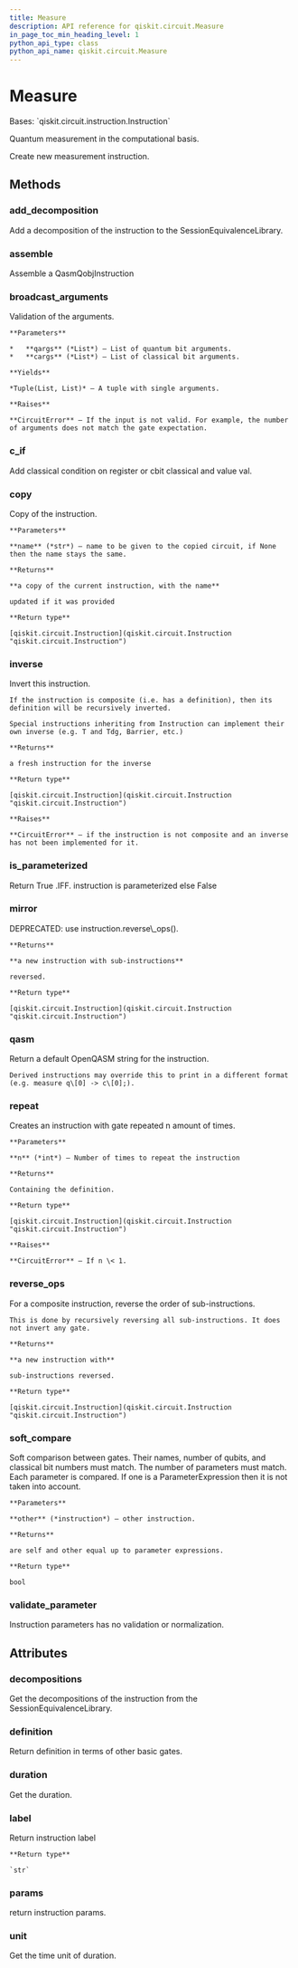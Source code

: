 ```yaml
---
title: Measure
description: API reference for qiskit.circuit.Measure
in_page_toc_min_heading_level: 1
python_api_type: class
python_api_name: qiskit.circuit.Measure
---
```


# Measure

<Class id="qiskit.circuit.Measure" github="https://github.com/qiskit/qiskit/tree/stable/0.18/qiskit/circuit/measure.py" signature="Measure">
  Bases: `qiskit.circuit.instruction.Instruction`

  Quantum measurement in the computational basis.

  Create new measurement instruction.

  ## Methods

  ### add\_decomposition

  <Function id="qiskit.circuit.Measure.add_decomposition" name="add_decomposition" signature="Measure.add_decomposition(decomposition)">
    Add a decomposition of the instruction to the SessionEquivalenceLibrary.
  </Function>

  ### assemble

  <Function id="qiskit.circuit.Measure.assemble" name="assemble" signature="Measure.assemble()">
    Assemble a QasmQobjInstruction
  </Function>

  ### broadcast\_arguments

  <Function id="qiskit.circuit.Measure.broadcast_arguments" name="broadcast_arguments" signature="Measure.broadcast_arguments(qargs, cargs)">
    Validation of the arguments.

    **Parameters**

    *   **qargs** (*List*) – List of quantum bit arguments.
    *   **cargs** (*List*) – List of classical bit arguments.

    **Yields**

    *Tuple(List, List)* – A tuple with single arguments.

    **Raises**

    **CircuitError** – If the input is not valid. For example, the number of arguments does not match the gate expectation.
  </Function>

  ### c\_if

  <Function id="qiskit.circuit.Measure.c_if" name="c_if" signature="Measure.c_if(classical, val)">
    Add classical condition on register or cbit classical and value val.
  </Function>

  ### copy

  <Function id="qiskit.circuit.Measure.copy" name="copy" signature="Measure.copy(name=None)">
    Copy of the instruction.

    **Parameters**

    **name** (*str*) – name to be given to the copied circuit, if None then the name stays the same.

    **Returns**

    **a copy of the current instruction, with the name**

    updated if it was provided

    **Return type**

    [qiskit.circuit.Instruction](qiskit.circuit.Instruction "qiskit.circuit.Instruction")
  </Function>

  ### inverse

  <Function id="qiskit.circuit.Measure.inverse" name="inverse" signature="Measure.inverse()">
    Invert this instruction.

    If the instruction is composite (i.e. has a definition), then its definition will be recursively inverted.

    Special instructions inheriting from Instruction can implement their own inverse (e.g. T and Tdg, Barrier, etc.)

    **Returns**

    a fresh instruction for the inverse

    **Return type**

    [qiskit.circuit.Instruction](qiskit.circuit.Instruction "qiskit.circuit.Instruction")

    **Raises**

    **CircuitError** – if the instruction is not composite and an inverse has not been implemented for it.
  </Function>

  ### is\_parameterized

  <Function id="qiskit.circuit.Measure.is_parameterized" name="is_parameterized" signature="Measure.is_parameterized()">
    Return True .IFF. instruction is parameterized else False
  </Function>

  ### mirror

  <Function id="qiskit.circuit.Measure.mirror" name="mirror" signature="Measure.mirror()">
    DEPRECATED: use instruction.reverse\_ops().

    **Returns**

    **a new instruction with sub-instructions**

    reversed.

    **Return type**

    [qiskit.circuit.Instruction](qiskit.circuit.Instruction "qiskit.circuit.Instruction")
  </Function>

  ### qasm

  <Function id="qiskit.circuit.Measure.qasm" name="qasm" signature="Measure.qasm()">
    Return a default OpenQASM string for the instruction.

    Derived instructions may override this to print in a different format (e.g. measure q\[0] -> c\[0];).
  </Function>

  ### repeat

  <Function id="qiskit.circuit.Measure.repeat" name="repeat" signature="Measure.repeat(n)">
    Creates an instruction with gate repeated n amount of times.

    **Parameters**

    **n** (*int*) – Number of times to repeat the instruction

    **Returns**

    Containing the definition.

    **Return type**

    [qiskit.circuit.Instruction](qiskit.circuit.Instruction "qiskit.circuit.Instruction")

    **Raises**

    **CircuitError** – If n \< 1.
  </Function>

  ### reverse\_ops

  <Function id="qiskit.circuit.Measure.reverse_ops" name="reverse_ops" signature="Measure.reverse_ops()">
    For a composite instruction, reverse the order of sub-instructions.

    This is done by recursively reversing all sub-instructions. It does not invert any gate.

    **Returns**

    **a new instruction with**

    sub-instructions reversed.

    **Return type**

    [qiskit.circuit.Instruction](qiskit.circuit.Instruction "qiskit.circuit.Instruction")
  </Function>

  ### soft\_compare

  <Function id="qiskit.circuit.Measure.soft_compare" name="soft_compare" signature="Measure.soft_compare(other)">
    Soft comparison between gates. Their names, number of qubits, and classical bit numbers must match. The number of parameters must match. Each parameter is compared. If one is a ParameterExpression then it is not taken into account.

    **Parameters**

    **other** (*instruction*) – other instruction.

    **Returns**

    are self and other equal up to parameter expressions.

    **Return type**

    bool
  </Function>

  ### validate\_parameter

  <Function id="qiskit.circuit.Measure.validate_parameter" name="validate_parameter" signature="Measure.validate_parameter(parameter)">
    Instruction parameters has no validation or normalization.
  </Function>

  ## Attributes

  ### decompositions

  <Attribute id="qiskit.circuit.Measure.decompositions" name="decompositions">
    Get the decompositions of the instruction from the SessionEquivalenceLibrary.
  </Attribute>

  ### definition

  <Attribute id="qiskit.circuit.Measure.definition" name="definition">
    Return definition in terms of other basic gates.
  </Attribute>

  ### duration

  <Attribute id="qiskit.circuit.Measure.duration" name="duration">
    Get the duration.
  </Attribute>

  ### label

  <Attribute id="qiskit.circuit.Measure.label" name="label">
    Return instruction label

    **Return type**

    `str`
  </Attribute>

  ### params

  <Attribute id="qiskit.circuit.Measure.params" name="params">
    return instruction params.
  </Attribute>

  ### unit

  <Attribute id="qiskit.circuit.Measure.unit" name="unit">
    Get the time unit of duration.
  </Attribute>
</Class>

